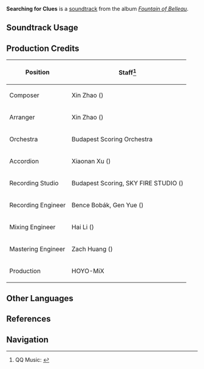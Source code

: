 {{Soundtrack Infobox
|image          = Fountain of Belleau.png
|album          = Fountain of Belleau
|disc           = 1
|number         = 26
|featured       = 
|featured2      = 
|featured3      = 
|featured_disc  = 
|featured_disc2 = 
|featured_disc3 = 
|youtube_id     = SIZhOtiGkHk
|spotify_id     = 0NQT1dmPWnt4mkmM6OBUsQ
|previous       = The Oratrice's Verdict
|next           = Sensational Sentence
}}
'''Searching for Clues''' is a [[soundtrack]] from the album ''[[Fountain of Belleau]]''.

==Soundtrack Usage==
{{Soundtrack Usage
|quest    = When All Return to the Waters;;Into the Deepwater Murk;;Lost in Deep Seas//cutscene;;Top Note: Floral Debt;;Middle Note: Blood Due
|location = Opera Epiclese (Instance)//[[Lies Cast Shadows Under Gathered Lights|Clue Investigation]]
|domain   = 
}}

==Production Credits==
{| class="wikitable"
! Position
! Staff<ref>QQ Music: [https://y.qq.com/n/ryqq/songDetail/004FICok10xmcc {{zh|赜探隐索 Searching for Clues}}]</ref>
|-
! Composer
| Xin Zhao ({{zh|赵鑫}})
|-
! Arranger
| Xin Zhao ({{zh|赵鑫}})
|-
! Orchestra
| Budapest Scoring Orchestra
|-
! Accordion
| Xiaonan Xu ({{zh|许笑男}})
|-
! Recording Studio
| Budapest Scoring, SKY FIRE STUDIO ({{zh|九紫天诚录音棚}})
|-
! Recording Engineer
| Bence Bobák, Gen Yue ({{zh|岳艮}})
|-
! Mixing Engineer
| Hai Li ({{zh|李海}})
|-
! Mastering Engineer
| Zach Huang ({{zh|黄巍}})
|-
! Production
| HOYO-MiX
|}
<!--
==Videos==
<gallery>
</gallery>

==Trivia==
-->
==Other Languages==
{{Other Languages
|en      = Searching for Clues
|zhs     = 赜探隐索
|zhs_rm  = 
|zhs_tl  = 
|ja      = 隠れし深奧を求めて
|ja_rm   = Kakureshi Shin'ou wo Motomete{{Assumed}}
|ja_tl   = 
}}

==References==
{{Reflist}}

==Navigation==
{{Soundtrack Navbox|Fountain of Belleau}}